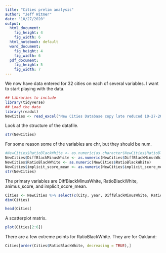```yaml
---
title: "Cities prelim analysis"
author: "Jeff Witmer"
date: "10/27/2020"
output:
  html_document:
    fig_height: 4
    fig_width: 6
  html_notebook: default
  word_document:
    fig_height: 4
    fig_width: 6
  pdf_document:
    fig_height: 5
    fig_width: 7
---
```


We now have data entered for 32 cities on each of several variables. I want to start playing with the data.


```r
## Libraries to include
library(tidyverse)
## Load the data
library(readxl)
NewCities <- read_excel("New Cities Database copy late reduced 10-27-20.xlsx")

```

Look at the structure of the datafile.
```r
str(NewCities)
```

For some reason some of the variables are chr, but they should be num.
```r
#NewCities$RatioBlackWhite <- as.numeric(as.character(NewCities$RatioBlackWhite))
NewCities$DiffBlackMinusWhite <- as.numeric(NewCities$DiffBlackMinusWhite)
NewCities$RatioBlackWhite <- as.numeric(NewCities$RatioBlackWhite)
NewCities$implicit_score_mean <- as.numeric(NewCities$implicit_score_mean)
str(NewCities)
```



The primary variables are DiffBlackMinusWhite, RatioBlackWhite, animus_score, and implicit_score_mean. 
```r
Cities <- NewCities %>% select(c(City, year, DiffBlackMinusWhite, RatioBlackWhite, animus_score, implicit_score_mean))
dim(Cities)
```

```r
head(Cities)
```


A scatterplot matrix.
```r
plot(Cities[2:6])
```

There are a few extreme points for RatioBlackWhite. They are for Oakland:
```r
Cities[order(Cities$RatioBlackWhite, decreasing = TRUE),]
```




